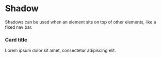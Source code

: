 
<Meta title="Foundations/Tokens/Shadow" />

# Shadow

Shadows can be used when an element sits on top of other elements, like a fixed nav bar.

<docs-token-table code={code}></docs-token-table>

<diamond-wrap size="xs">
  <diamond-card shadow radius border>
    <h3>Card title</h3>
    <p>
      Lorem ipsum dolor sit amet, consectetur adipiscing elit.
    </p>
  </diamond-card>
</diamond-wrap>

